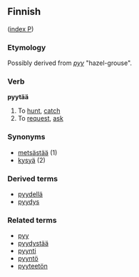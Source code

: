 ==Finnish==
([[Wiktionary:Finnish_index_p|index P]])

===Etymology===
Possibly derived from ''[[pyy]]'' "hazel-grouse".

===Verb===
'''pyytää'''

# To [[hunt]], [[catch]]
# To [[request]], [[ask]]

===Synonyms===
*[[metsästää]] (1)
*[[kysyä]] (2)

===Derived terms===
*[[pyydellä]]
*[[pyydys]]

===Related terms===
*[[pyy]]
*[[pyydystää]]
*[[pyynti]]
*[[pyyntö]]
*[[pyyteetön]]